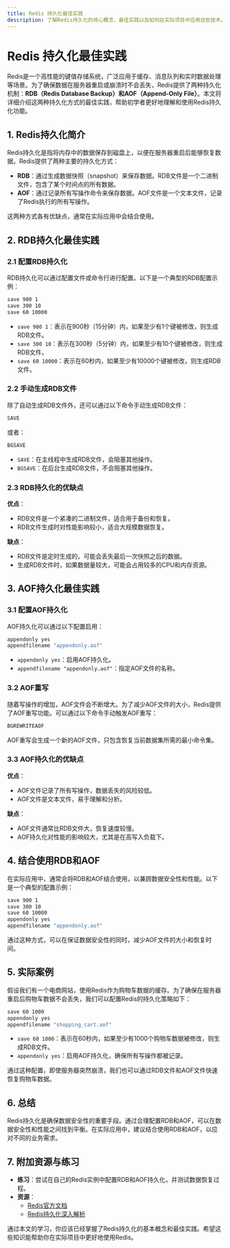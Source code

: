 ```yaml
---
title: Redis 持久化最佳实践
description: 了解Redis持久化的核心概念、最佳实践以及如何在实际项目中应用这些技术。
---
```


# Redis 持久化最佳实践

Redis是一个高性能的键值存储系统，广泛应用于缓存、消息队列和实时数据处理等场景。为了确保数据在服务器重启或崩溃时不会丢失，Redis提供了两种持久化机制：**RDB（Redis Database Backup）**和**AOF（Append-Only File）**。本文将详细介绍这两种持久化方式的最佳实践，帮助初学者更好地理解和使用Redis持久化功能。

## 1. Redis持久化简介

Redis持久化是指将内存中的数据保存到磁盘上，以便在服务器重启后能够恢复数据。Redis提供了两种主要的持久化方式：

- **RDB**：通过生成数据快照（snapshot）来保存数据。RDB文件是一个二进制文件，包含了某个时间点的所有数据。
- **AOF**：通过记录所有写操作命令来保存数据。AOF文件是一个文本文件，记录了Redis执行的所有写操作。

这两种方式各有优缺点，通常在实际应用中会结合使用。

## 2. RDB持久化最佳实践

### 2.1 配置RDB持久化

RDB持久化可以通过配置文件或命令行进行配置。以下是一个典型的RDB配置示例：

```bash
save 900 1
save 300 10
save 60 10000
```

- `save 900 1`：表示在900秒（15分钟）内，如果至少有1个键被修改，则生成RDB文件。
- `save 300 10`：表示在300秒（5分钟）内，如果至少有10个键被修改，则生成RDB文件。
- `save 60 10000`：表示在60秒内，如果至少有10000个键被修改，则生成RDB文件。

### 2.2 手动生成RDB文件

除了自动生成RDB文件外，还可以通过以下命令手动生成RDB文件：

```bash
SAVE
```

或者：

```bash
BGSAVE
```

- `SAVE`：在主线程中生成RDB文件，会阻塞其他操作。
- `BGSAVE`：在后台生成RDB文件，不会阻塞其他操作。

### 2.3 RDB持久化的优缺点

**优点**：
- RDB文件是一个紧凑的二进制文件，适合用于备份和恢复。
- RDB文件生成时对性能影响较小，适合大规模数据恢复。

**缺点**：
- RDB文件是定时生成的，可能会丢失最后一次快照之后的数据。
- 生成RDB文件时，如果数据量较大，可能会占用较多的CPU和内存资源。

## 3. AOF持久化最佳实践

### 3.1 配置AOF持久化

AOF持久化可以通过以下配置启用：

```bash
appendonly yes
appendfilename "appendonly.aof"
```

- `appendonly yes`：启用AOF持久化。
- `appendfilename "appendonly.aof"`：指定AOF文件的名称。

### 3.2 AOF重写

随着写操作的增加，AOF文件会不断增大。为了减少AOF文件的大小，Redis提供了AOF重写功能。可以通过以下命令手动触发AOF重写：

```bash
BGREWRITEAOF
```

AOF重写会生成一个新的AOF文件，只包含恢复当前数据集所需的最小命令集。

### 3.3 AOF持久化的优缺点

**优点**：
- AOF文件记录了所有写操作，数据丢失的风险较低。
- AOF文件是文本文件，易于理解和分析。

**缺点**：
- AOF文件通常比RDB文件大，恢复速度较慢。
- AOF持久化对性能的影响较大，尤其是在高写入负载下。

## 4. 结合使用RDB和AOF

在实际应用中，通常会将RDB和AOF结合使用，以兼顾数据安全性和性能。以下是一个典型的配置示例：

```bash
save 900 1
save 300 10
save 60 10000
appendonly yes
appendfilename "appendonly.aof"
```

通过这种方式，可以在保证数据安全性的同时，减少AOF文件的大小和恢复时间。

## 5. 实际案例

假设我们有一个电商网站，使用Redis作为购物车数据的缓存。为了确保在服务器重启后购物车数据不会丢失，我们可以配置Redis的持久化策略如下：

```bash
save 60 1000
appendonly yes
appendfilename "shopping_cart.aof"
```

- `save 60 1000`：表示在60秒内，如果至少有1000个购物车数据被修改，则生成RDB文件。
- `appendonly yes`：启用AOF持久化，确保所有写操作都被记录。

通过这种配置，即使服务器突然崩溃，我们也可以通过RDB文件和AOF文件快速恢复购物车数据。

## 6. 总结

Redis持久化是确保数据安全性的重要手段。通过合理配置RDB和AOF，可以在数据安全性和性能之间找到平衡。在实际应用中，建议结合使用RDB和AOF，以应对不同的业务需求。

## 7. 附加资源与练习

- **练习**：尝试在自己的Redis实例中配置RDB和AOF持久化，并测试数据恢复过程。
- **资源**：
  - [Redis官方文档](https://redis.io/documentation)
  - [Redis持久化深入解析](https://redis.io/topics/persistence)

通过本文的学习，你应该已经掌握了Redis持久化的基本概念和最佳实践。希望这些知识能帮助你在实际项目中更好地使用Redis。